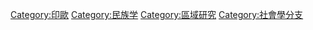 [[Category:印歐|Category:印歐]]
[[Category:民族学|Category:民族学]]
[[Category:區域研究|Category:區域研究]]
[[Category:社會學分支|Category:社會學分支]]